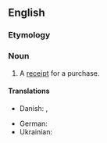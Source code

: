 ==English==

===Etymology===
{{compound|en|sales|slip}}

===Noun===
{{en-noun}}

# A [[receipt]] for a purchase.

====Translations====
{{trans-top|receipt for a purchase}}
* Danish: {{t+|da|bon|c}}, {{t|da|kassebon|c}}
{{trans-mid}}
* German: {{t+|de|Kassenzettel|m}}
* Ukrainian: {{t|uk|чек|m}}
{{trans-bottom}}